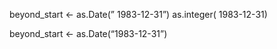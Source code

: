 beyond_start <- as.Date(" 1983-12-31")
as.integer( 1983-12-31)

beyond_start <- as.Date("1983-12-31")